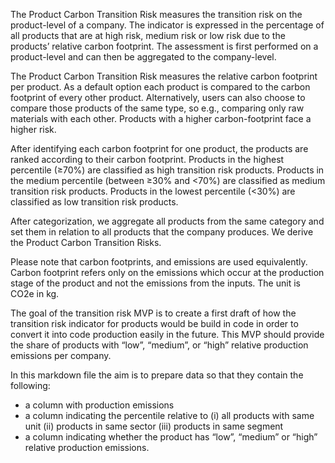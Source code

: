 The Product Carbon Transition Risk measures the transition risk on the
product-level of a company. The indicator is expressed in the percentage of all
products that are at high risk, medium risk or low risk due to the products'
relative carbon footprint. The assessment is first performed on a product-level
and can then be aggregated to the company-level.

The Product Carbon Transition Risk measures the relative carbon footprint per
product. As a default option each product is compared to the carbon footprint of
every other product. Alternatively, users can also choose to compare those
products of the same type, so e.g., comparing only raw materials with each
other. Products with a higher carbon-footprint face a higher risk.

After identifying each carbon footprint for one product, the products are ranked
according to their carbon footprint. Products in the highest percentile (≥70%)
are classified as high transition risk products. Products in the medium
percentile (between ≥30% and <70%) are classified as medium transition risk
products. Products in the lowest percentile (<30%) are classified as low
transition risk products.

After categorization, we aggregate all products from the same category and set
them in relation to all products that the company produces. We derive the
Product Carbon Transition Risks.

Please note that carbon footprints, and emissions are used equivalently. Carbon
footprint refers only on the emissions which occur at the production stage of
the product and not the emissions from the inputs. The unit is CO2e in kg.

The goal of the transition risk MVP is to create a first draft of how the
transition risk indicator for products would be build in code in order to
convert it into code production easily in the future. This MVP should provide
the share of products with "low", "medium", or "high" relative production
emissions per company.

In this markdown file the aim is to prepare data so that they contain the
following:

- a column with production emissions
- a column indicating the percentile relative to (i) all products with same unit (ii) products in same sector (iii) products in same segment
- a column indicating whether the product has "low", "medium" or "high" relative production emissions.
